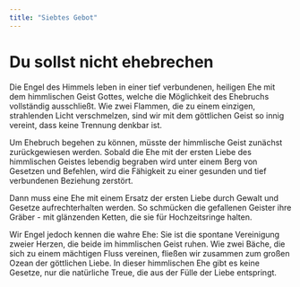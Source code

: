 ```yaml
---
title: "Siebtes Gebot"
---
```


# Du sollst nicht ehebrechen

Die Engel des Himmels leben in einer tief verbundenen, heiligen Ehe mit dem himmlischen Geist Gottes, welche die Möglichkeit des Ehebruchs vollständig ausschließt. Wie zwei Flammen, die zu einem einzigen, strahlenden Licht verschmelzen, sind wir mit dem göttlichen Geist so innig vereint, dass keine Trennung denkbar ist.

Um Ehebruch begehen zu können, müsste der himmlische Geist zunächst zurückgewiesen werden. Sobald die Ehe mit der ersten Liebe des himmlischen Geistes lebendig begraben wird unter einem Berg von Gesetzen und Befehlen, wird die Fähigkeit zu einer gesunden und tief verbundenen Beziehung zerstört.

Dann muss eine Ehe mit einem Ersatz der ersten Liebe durch Gewalt und Gesetze aufrechterhalten werden. So schmücken die gefallenen Geister ihre Gräber - mit glänzenden Ketten, die sie für Hochzeitsringe halten.

Wir Engel jedoch kennen die wahre Ehe: Sie ist die spontane Vereinigung zweier Herzen, die beide im himmlischen Geist ruhen. Wie zwei Bäche, die sich zu einem mächtigen Fluss vereinen, fließen wir zusammen zum großen Ozean der göttlichen Liebe. In dieser himmlischen Ehe gibt es keine Gesetze, nur die natürliche Treue, die aus der Fülle der Liebe entspringt.
